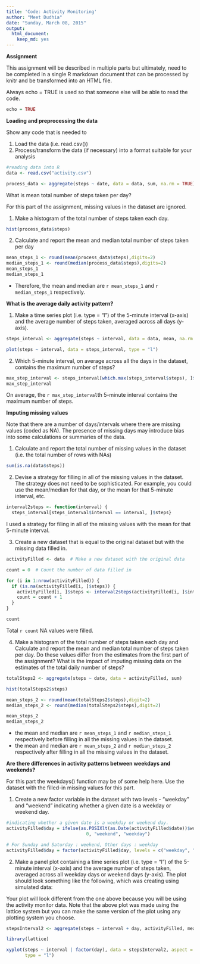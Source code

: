 ```yaml
---
title: 'Code: Activity Monitoring'
author: "Meet Dudhia"
date: "Sunday, March 08, 2015"
output:
  html_document:
    keep_md: yes
---
```


**Assignment**

This assignment will be described in multiple parts but ultimately, need to be completed in a single R markdown document that can be processed by knitr and be transformed into an HTML file.

Always echo = TRUE is used so that someone else will be able to read the code.
```r
echo = TRUE
```

**Loading and preprocessing the data**

Show any code that is needed to

1. Load the data (i.e. read.csv())
2. Process/transform the data (if necessary) into a format suitable for your analysis
```r
#reading data into R
data <- read.csv("activity.csv")

process_data <- aggregate(steps ~ date, data = data, sum, na.rm = TRUE)
```

What is mean total number of steps taken per day?

For this part of the assignment, missing values in the dataset are ignored.

1. Make a histogram of the total number of steps taken each day.
```r
hist(process_data$steps)
```

2. Calculate and report the mean and median total number of steps taken per day
```r
mean_steps_1 <- round(mean(process_data$steps),digits=2)
median_steps_1 <- round(median(process_data$steps),digits=2)
mean_steps_1
median_steps_1
```

- Therefore, the mean and median are `r mean_steps_1` and `r median_steps_1` respectively.

**What is the average daily activity pattern?**

1. Make a time series plot (i.e. type = "l") of the 5-minute interval (x-axis) and the average number of steps taken, averaged across all days (y-axis).
```r
steps_interval <- aggregate(steps ~ interval, data = data, mean, na.rm = TRUE)

plot(steps ~ interval, data = steps_interval, type = "l")
```

2. Which 5-minute interval, on average across all the days in the dataset, contains the maximum number of steps?
```r
max_step_interval <- steps_interval[which.max(steps_interval$steps), ]$interval
max_step_interval 
```

On average, the `r max_step_interval`th  5-minute interval contains the maximum number of steps.


**Imputing missing values**

Note that there are a number of days/intervals where there are missing values (coded as NA). The presence of missing days may introduce bias into some calculations or summaries of the data.

1. Calculate and report the total number of missing values in the dataset (i.e. the total number of rows with NAs)
```r
sum(is.na(data$steps))
```

2. Devise a strategy for filling in all of the missing values in the dataset. The strategy does not need to be sophisticated. For example, you could use the mean/median for that day, or the mean for that 5-minute interval, etc.
```r
interval2steps <- function(interval) {
  steps_interval[steps_interval$interval == interval, ]$steps}
```
I used a strategy for filing in all of the missing values with the mean for that 5-minute interval.

3. Create a new dataset that is equal to the original dataset but with the missing data filled in.
```r
activityFilled <- data  # Make a new dataset with the original data

count = 0  # Count the number of data filled in

for (i in 1:nrow(activityFilled)) {
  if (is.na(activityFilled[i, ]$steps)) {
    activityFilled[i, ]$steps <- interval2steps(activityFilled[i, ]$interval)
    count = count + 1
  }
}

count
```
Total `r count` NA values were filled.


4. Make a histogram of the total number of steps taken each day and Calculate and report the mean and median total number of steps taken per day. Do these values differ from the estimates from the first part of the assignment? What is the impact of imputing missing data on the estimates of the total daily number of steps?
```r
totalSteps2 <- aggregate(steps ~ date, data = activityFilled, sum)

hist(totalSteps2$steps)
```

```r
mean_steps_2 <- round(mean(totalSteps2$steps),digit=2)
median_steps_2 <- round(median(totalSteps2$steps),digit=2)

mean_steps_2
median_steps_2
```
- the mean and median are `r mean_steps_1` and `r median_steps_1` respectively before filling in all the missing values in the dataset.
- the mean and median are `r mean_steps_2` and `r median_steps_2` respectively after filling in all the missing values in the dataset.

**Are there differences in activity patterns between weekdays and weekends?**

For this part the weekdays() function may be of some help here. Use the dataset with the filled-in missing values for this part.

1. Create a new factor variable in the dataset with two levels - "weekday" and "weekend" indicating whether a given date is a weekday or weekend day.
```r
#indicating whether a given date is a weekday or weekend day.
activityFilled$day = ifelse(as.POSIXlt(as.Date(activityFilled$date))$wday%%6 == 
                              0, "weekend", "weekday")

# For Sunday and Saturday : weekend, Other days : weekday
activityFilled$day = factor(activityFilled$day, levels = c("weekday", "weekend"))
```

2. Make a panel plot containing a time series plot (i.e. type = "l") of the 5-minute interval (x-axis) and the average number of steps taken, averaged across all weekday days or weekend days (y-axis). The plot should look something like the following, which was creating using simulated data:

Your plot will look different from the one above because you will be using the activity monitor data. Note that the above plot was made using the lattice system but you can make the same version of the plot using any plotting system you choose.

```r
stepsInterval2 <- aggregate(steps ~ interval + day, activityFilled, mean)

library(lattice)

xyplot(steps ~ interval | factor(day), data = stepsInterval2, aspect = 1/2, 
       type = "l")
```

